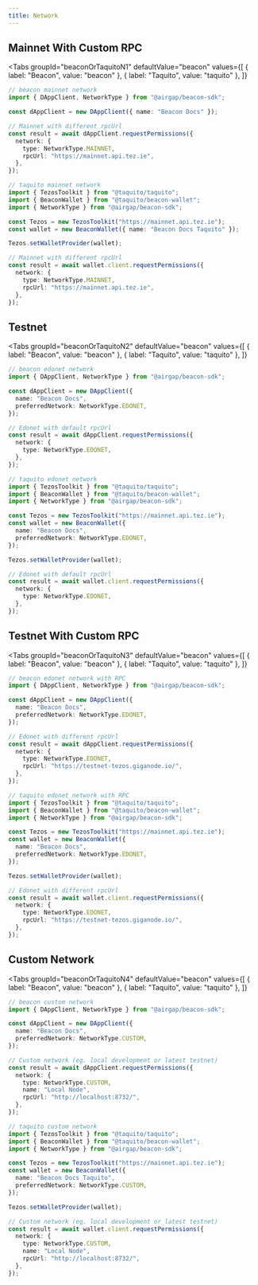 ```yaml
---
title: Network
---
```



## Mainnet With Custom RPC

<Tabs
  groupId="beaconOrTaquitoN1"
  defaultValue="beacon"
  values={[
    { label: "Beacon", value: "beacon" },
    { label: "Taquito", value: "taquito" },
  ]}
>
  <TabItem value="beacon">

```ts live
// beacon mainnet network
import { DAppClient, NetworkType } from "@airgap/beacon-sdk";

const dAppClient = new DAppClient({ name: "Beacon Docs" });

// Mainnet with different rpcUrl
const result = await dAppClient.requestPermissions({
  network: {
    type: NetworkType.MAINNET,
    rpcUrl: "https://mainnet.api.tez.ie",
  },
});
```

</TabItem>

<TabItem value="taquito">

```ts live
// taquito mainnet network
import { TezosToolkit } from "@taquito/taquito";
import { BeaconWallet } from "@taquito/beacon-wallet";
import { NetworkType } from "@airgap/beacon-sdk";

const Tezos = new TezosToolkit("https://mainnet.api.tez.ie");
const wallet = new BeaconWallet({ name: "Beacon Docs Taquito" });

Tezos.setWalletProvider(wallet);

// Mainnet with different rpcUrl
const result = await wallet.client.requestPermissions({
  network: {
    type: NetworkType.MAINNET,
    rpcUrl: "https://mainnet.api.tez.ie",
  },
});
```

</TabItem>
</Tabs>

## Testnet

<Tabs
  groupId="beaconOrTaquitoN2"
  defaultValue="beacon"
  values={[
    { label: "Beacon", value: "beacon" },
    { label: "Taquito", value: "taquito" },
  ]}
>
  <TabItem value="beacon">

```ts live
// beacon edonet network
import { DAppClient, NetworkType } from "@airgap/beacon-sdk";

const dAppClient = new DAppClient({
  name: "Beacon Docs",
  preferredNetwork: NetworkType.EDONET,
});

// Edonet with default rpcUrl
const result = await dAppClient.requestPermissions({
  network: {
    type: NetworkType.EDONET,
  },
});
```

</TabItem>

<TabItem value="taquito">

```ts live
// taquito edonet network
import { TezosToolkit } from "@taquito/taquito";
import { BeaconWallet } from "@taquito/beacon-wallet";
import { NetworkType } from "@airgap/beacon-sdk";

const Tezos = new TezosToolkit("https://mainnet.api.tez.ie");
const wallet = new BeaconWallet({
  name: "Beacon Docs",
  preferredNetwork: NetworkType.EDONET,
});

Tezos.setWalletProvider(wallet);

// Edonet with default rpcUrl
const result = await wallet.client.requestPermissions({
  network: {
    type: NetworkType.EDONET,
  },
});
```

</TabItem>
</Tabs>

## Testnet With Custom RPC

<Tabs
  groupId="beaconOrTaquitoN3"
  defaultValue="beacon"
  values={[
    { label: "Beacon", value: "beacon" },
    { label: "Taquito", value: "taquito" },
  ]}
>
  <TabItem value="beacon">

```ts live
// beacon edonet network with RPC
import { DAppClient, NetworkType } from "@airgap/beacon-sdk";

const dAppClient = new DAppClient({
  name: "Beacon Docs",
  preferredNetwork: NetworkType.EDONET,
});

// Edonet with different rpcUrl
const result = await dAppClient.requestPermissions({
  network: {
    type: NetworkType.EDONET,
    rpcUrl: "https://testnet-tezos.giganode.io/",
  },
});
```

</TabItem>

<TabItem value="taquito">

```ts live
// taquito edonet network with RPC
import { TezosToolkit } from "@taquito/taquito";
import { BeaconWallet } from "@taquito/beacon-wallet";
import { NetworkType } from "@airgap/beacon-sdk";

const Tezos = new TezosToolkit("https://mainnet.api.tez.ie");
const wallet = new BeaconWallet({
  name: "Beacon Docs",
  preferredNetwork: NetworkType.EDONET,
});

Tezos.setWalletProvider(wallet);

// Edonet with different rpcUrl
const result = await wallet.client.requestPermissions({
  network: {
    type: NetworkType.EDONET,
    rpcUrl: "https://testnet-tezos.giganode.io/",
  },
});
```

</TabItem>
</Tabs>

## Custom Network

<Tabs
  groupId="beaconOrTaquitoN4"
  defaultValue="beacon"
  values={[
    { label: "Beacon", value: "beacon" },
    { label: "Taquito", value: "taquito" },
  ]}
>
  <TabItem value="beacon">

```ts live
// beacon custom network
import { DAppClient, NetworkType } from "@airgap/beacon-sdk";

const dAppClient = new DAppClient({
  name: "Beacon Docs",
  preferredNetwork: NetworkType.CUSTOM,
});

// Custom network (eg. local development or latest testnet)
const result = await dAppClient.requestPermissions({
  network: {
    type: NetworkType.CUSTOM,
    name: "Local Node",
    rpcUrl: "http://localhost:8732/",
  },
});
```

</TabItem>

<TabItem value="taquito">

```ts live
// taquito custom network
import { TezosToolkit } from "@taquito/taquito";
import { BeaconWallet } from "@taquito/beacon-wallet";
import { NetworkType } from "@airgap/beacon-sdk";

const Tezos = new TezosToolkit("https://mainnet.api.tez.ie");
const wallet = new BeaconWallet({
  name: "Beacon Docs Taquito",
  preferredNetwork: NetworkType.CUSTOM,
});

Tezos.setWalletProvider(wallet);

// Custom network (eg. local development or latest testnet)
const result = await wallet.client.requestPermissions({
  network: {
    type: NetworkType.CUSTOM,
    name: "Local Node",
    rpcUrl: "http://localhost:8732/",
  },
});
```

</TabItem>
</Tabs>
